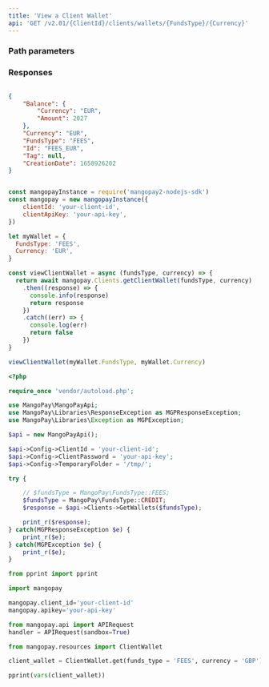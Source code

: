 ```yaml
---
title: 'View a Client Wallet'  
api: 'GET /v2.01/{ClientId}/clients/wallets/{FundsType}/{Currency}'  
---
```


  

### Path parameters  

<FundsType />  

<Currency />  

### Responses  

<AccordionGroup><Accordion title="200">  

<BalanceResponse />  

<Currency23Response />  

<FundsTypeResponse />  

<Id5Response />  

<Tag7Response />  

<CreationDate1Response /></Accordion></AccordionGroup>  

<ResponseExample>  

```json 200  

{
    "Balance": {
        "Currency": "EUR",
        "Amount": 2027
    },
    "Currency": "EUR",
    "FundsType": "FEES",
    "Id": "FEES_EUR",
    "Tag": null,
    "CreationDate": 1658926202
}  
 ```  

</ResponseExample>  

<RequestExample>  
  
```javascript NodeJS  

const mangopayInstance = require('mangopay2-nodejs-sdk')
const mangopay = new mangopayInstance({
    clientId: 'your-client-id',
    clientApiKey: 'your-api-key',
})

let myWallet = {
  FundsType: 'FEES',
  Currency: 'EUR',
}

const viewClientWallet = async (fundsType, currency) => {
  return await mangopay.Clients.getClientWallet(fundsType, currency)
    .then((response) => {
      console.info(response)
      return response
    })
    .catch((err) => {
      console.log(err)
      return false
    })
}

viewClientWallet(myWallet.FundsType, myWallet.Currency)  
```  

  
```php PHP  
<?php

require_once 'vendor/autoload.php';

use MangoPay\MangoPayApi;
use MangoPay\Libraries\ResponseException as MGPResponseException;
use MangoPay\Libraries\Exception as MGPException;

$api = new MangoPayApi();

$api->Config->ClientId = 'your-client-id';
$api->Config->ClientPassword = 'your-api-key';
$api->Config->TemporaryFolder = '/tmp/';

try {

    // $fundsType = MangoPay\FundsType::FEES;
    $fundsType = MangoPay\FundsType::CREDIT;
    $response = $api->Clients->GetWallets($fundsType);

    print_r($response);
} catch(MGPResponseException $e) {
    print_r($e);
} catch(MGPException $e) {
    print_r($e);
}  
```  

  
```python Python  
from pprint import pprint

import mangopay

mangopay.client_id='your-client-id'
mangopay.apikey='your-api-key'

from mangopay.api import APIRequest
handler = APIRequest(sandbox=True)

from mangopay.resources import ClientWallet

client_wallet = ClientWallet.get(funds_type = 'FEES', currency = 'GBP') 

pprint(vars(client_wallet))  
```  

  
</RequestExample>